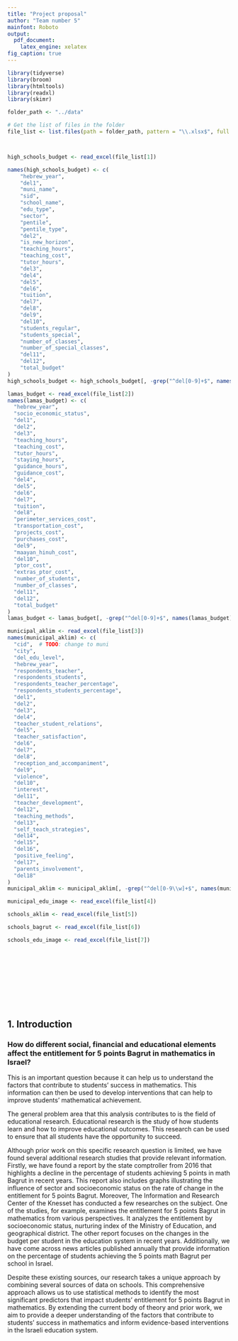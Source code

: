 ```yaml
---
title: "Project proposal"
author: "Team number 5"
mainfont: Roboto
output:
  pdf_document:
    latex_engine: xelatex
fig_caption: true
---
```


```r
library(tidyverse)
library(broom)
library(htmltools)
library(readxl)
library(skimr)
```

```r
folder_path <- "../data"

# Get the list of files in the folder
file_list <- list.files(path = folder_path, pattern = "\\.xlsx$", full.names = TRUE)




```

```r
high_schools_budget <- read_excel(file_list[1])

names(high_schools_budget) <- c(
    "hebrew_year",
    "del1",
    "muni_name",
    "sid",
    "school_name",
    "edu_type",
    "sector",
    "pentile",
    "pentile_type",
    "del2",
    "is_new_horizon",
    "teaching_hours",
    "teaching_cost",
    "tutor_hours",
    "del3",
    "del4",
    "del5",
    "del6",
    "tuition",
    "del7",
    "del8",
    "del9",
    "del10",
    "students_regular",
    "students_special",
    "number_of_classes",
    "number_of_special_classes",
    "del11",
    "del12",
    "total_budget"
)
high_schools_budget <- high_schools_budget[, -grep("^del[0-9]+$", names(high_schools_budget))]
```

```r
lamas_budget <- read_excel(file_list[2])
names(lamas_budget) <- c(
  "hebrew_year",
  "socio_economic_status",
  "del1",
  "del2",
  "del3",
  "teaching_hours",
  "teaching_cost",
  "tutor_hours",
  "staying_hours",
  "guidance_hours",
  "guidance_cost",
  "del4",
  "del5",
  "del6",
  "del7",
  "tuition",
  "del8",
  "perimeter_services_cost",
  "transportation_cost",
  "projects_cost",
  "purchases_cost",
  "del9",
  "maayan_hinuh_cost",
  "del10",
  "ptor_cost",
  "extras_ptor_cost",
  "number_of_students",
  "number_of_classes",
  "del11",
  "del12",
  "total_budget"
)
lamas_budget <- lamas_budget[, -grep("^del[0-9]+$", names(lamas_budget))]
```

```r
municipal_aklim <- read_excel(file_list[3])
names(municipal_aklim) <- c(
  "cid",  # TODO: change to muni
  "city",
  "del_edu_level",
  "hebrew_year",
  "respondents_teacher",
  "respondents_students",
  "respondents_teacher_percentage",
  "respondents_students_percentage",
  "del1",
  "del2",
  "del3",
  "del4",
  "teacher_student_relations",
  "del5",
  "teacher_satisfaction",
  "del6",
  "del7",
  "del8",
  "reception_and_accompaniment",
  "del9",
  "violence",
  "del10",
  "interest",
  "del11",
  "teacher_development",
  "del12",
  "teaching_methods",
  "del13",
  "self_teach_strategies",
  "del14",
  "del15",
  "del16",
  "positive_feeling",
  "del17",
  "parents_involvement",
  "del18"
)
municipal_aklim <- municipal_aklim[, -grep("^del[0-9\\w]+$", names(municipal_aklim))]
```

```r
municipal_edu_image <- read_excel(file_list[4])
```

```r
schools_aklim <- read_excel(file_list[5])
```

```r
schools_bagrut <- read_excel(file_list[6])
```

```r
schools_edu_image <- read_excel(file_list[7])
```

```r

```

```r

```

```r

```

```r

```

```r

```

```r

```

```r

```

```r

```

```r

```

```r

```


## 1. Introduction

### How do different social, financial and educational elements affect the entitlement for 5 points Bagrut in mathematics in Israel?

This is an important question because it can help us to understand the factors that contribute to students' success in mathematics. This information can then be used to develop interventions that can help to improve students' mathematical achievement.

The general problem area that this analysis contributes to is the field of educational research. Educational research is the study of how students learn and how to improve educational outcomes. This research can be used to ensure that all students have the opportunity to succeed.

Although prior work on this specific research question is limited, we have found several additional research studies that provide relevant information. Firstly, we have found a report by the state comptroller from 2016 that highlights a decline in the percentage of students achieving 5 points in math Bagrut in recent years. This report also includes graphs illustrating the influence of sector and socioeconomic status on the rate of change in the entitlement for 5 points Bagrut. Moreover, The Information and Research Center of the Knesset has conducted a few researches on the subject. One of the studies, for example, examines the entitlement for 5 points Bagrut in mathematics from various perspectives. It analyzes the entitlement by socioeconomic status, nurturing index of the Ministry of Education, and geographical district. The other report focuses on the changes in the budget per student in the education system in recent years. Additionally, we have come across news articles published annually that provide information on the percentage of students achieving the 5 points math Bagrut per school in Israel.

Despite these existing sources, our research takes a unique approach by combining several sources of data on schools. This comprehensive approach allows us to use statistical methods to identify the most significant predictors that impact students' entitlement for 5 points Bagrut in mathematics. By extending the current body of theory and prior work, we aim to provide a deeper understanding of the factors that contribute to students' success in mathematics and inform evidence-based interventions in the Israeli education system.


